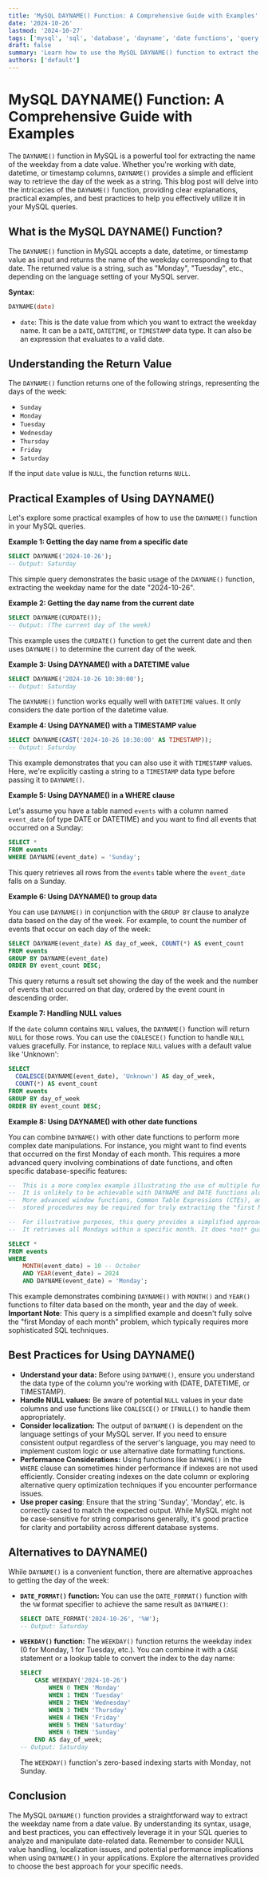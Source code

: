 ```yaml
---
title: 'MySQL DAYNAME() Function: A Comprehensive Guide with Examples'
date: '2024-10-26'
lastmod: '2024-10-27'
tags: ['mysql', 'sql', 'database', 'dayname', 'date functions', 'query', 'tutorial']
draft: false
summary: 'Learn how to use the MySQL DAYNAME() function to extract the weekday name from a date, datetime, or timestamp value. This comprehensive guide includes examples, use cases, and best practices for effective date manipulation in MySQL.'
authors: ['default']
---
```


# MySQL DAYNAME() Function: A Comprehensive Guide with Examples

The `DAYNAME()` function in MySQL is a powerful tool for extracting the name of the weekday from a date value. Whether you're working with date, datetime, or timestamp columns, `DAYNAME()` provides a simple and efficient way to retrieve the day of the week as a string. This blog post will delve into the intricacies of the `DAYNAME()` function, providing clear explanations, practical examples, and best practices to help you effectively utilize it in your MySQL queries.

## What is the MySQL DAYNAME() Function?

The `DAYNAME()` function in MySQL accepts a date, datetime, or timestamp value as input and returns the name of the weekday corresponding to that date. The returned value is a string, such as "Monday", "Tuesday", etc., depending on the language setting of your MySQL server.

**Syntax:**

```sql
DAYNAME(date)
```

*   `date`: This is the date value from which you want to extract the weekday name. It can be a `DATE`, `DATETIME`, or `TIMESTAMP` data type. It can also be an expression that evaluates to a valid date.

## Understanding the Return Value

The `DAYNAME()` function returns one of the following strings, representing the days of the week:

*   `Sunday`
*   `Monday`
*   `Tuesday`
*   `Wednesday`
*   `Thursday`
*   `Friday`
*   `Saturday`

If the input `date` value is `NULL`, the function returns `NULL`.

## Practical Examples of Using DAYNAME()

Let's explore some practical examples of how to use the `DAYNAME()` function in your MySQL queries.

**Example 1: Getting the day name from a specific date**

```sql
SELECT DAYNAME('2024-10-26');
-- Output: Saturday
```

This simple query demonstrates the basic usage of the `DAYNAME()` function, extracting the weekday name for the date "2024-10-26".

**Example 2: Getting the day name from the current date**

```sql
SELECT DAYNAME(CURDATE());
-- Output: (The current day of the week)
```

This example uses the `CURDATE()` function to get the current date and then uses `DAYNAME()` to determine the current day of the week.

**Example 3: Using DAYNAME() with a DATETIME value**

```sql
SELECT DAYNAME('2024-10-26 10:30:00');
-- Output: Saturday
```

The `DAYNAME()` function works equally well with `DATETIME` values.  It only considers the date portion of the datetime value.

**Example 4: Using DAYNAME() with a TIMESTAMP value**

```sql
SELECT DAYNAME(CAST('2024-10-26 10:30:00' AS TIMESTAMP));
-- Output: Saturday
```

This example demonstrates that you can also use it with `TIMESTAMP` values. Here, we're explicitly casting a string to a `TIMESTAMP` data type before passing it to `DAYNAME()`.

**Example 5: Using DAYNAME() in a WHERE clause**

Let's assume you have a table named `events` with a column named `event_date` (of type DATE or DATETIME) and you want to find all events that occurred on a Sunday:

```sql
SELECT *
FROM events
WHERE DAYNAME(event_date) = 'Sunday';
```

This query retrieves all rows from the `events` table where the `event_date` falls on a Sunday.

**Example 6: Using DAYNAME() to group data**

You can use `DAYNAME()` in conjunction with the `GROUP BY` clause to analyze data based on the day of the week. For example, to count the number of events that occur on each day of the week:

```sql
SELECT DAYNAME(event_date) AS day_of_week, COUNT(*) AS event_count
FROM events
GROUP BY DAYNAME(event_date)
ORDER BY event_count DESC;
```

This query returns a result set showing the day of the week and the number of events that occurred on that day, ordered by the event count in descending order.

**Example 7: Handling NULL values**

If the `date` column contains `NULL` values, the `DAYNAME()` function will return `NULL` for those rows.  You can use the `COALESCE()` function to handle `NULL` values gracefully. For instance, to replace `NULL` values with a default value like 'Unknown':

```sql
SELECT
  COALESCE(DAYNAME(event_date), 'Unknown') AS day_of_week,
  COUNT(*) AS event_count
FROM events
GROUP BY day_of_week
ORDER BY event_count DESC;
```

**Example 8: Using DAYNAME() with other date functions**

You can combine `DAYNAME()` with other date functions to perform more complex date manipulations. For instance, you might want to find events that occurred on the first Monday of each month. This requires a more advanced query involving combinations of date functions, and often specific database-specific features:

```sql
--  This is a more complex example illustrating the use of multiple functions.
--  It is unlikely to be achievable with DAYNAME and DATE functions alone.
--  More advanced window functions, Common Table Expressions (CTEs), and potentially
--  stored procedures may be required for truly extracting the "first Monday of each month."

--  For illustrative purposes, this query provides a simplified approach:
--  It retrieves all Mondays within a specific month. It does *not* guarantee it's the *first* Monday.

SELECT *
FROM events
WHERE
    MONTH(event_date) = 10 -- October
    AND YEAR(event_date) = 2024
    AND DAYNAME(event_date) = 'Monday';
```

This example demonstrates combining `DAYNAME()` with `MONTH()` and `YEAR()` functions to filter data based on the month, year and the day of week. **Important Note**: This query is a simplified example and doesn't fully solve the "first Monday of each month" problem, which typically requires more sophisticated SQL techniques.

## Best Practices for Using DAYNAME()

*   **Understand your data:**  Before using `DAYNAME()`, ensure you understand the data type of the column you're working with (DATE, DATETIME, or TIMESTAMP).
*   **Handle NULL values:**  Be aware of potential `NULL` values in your date columns and use functions like `COALESCE()` or `IFNULL()` to handle them appropriately.
*   **Consider localization:** The output of `DAYNAME()` is dependent on the language settings of your MySQL server. If you need to ensure consistent output regardless of the server's language, you may need to implement custom logic or use alternative date formatting functions.
*   **Performance Considerations:**  Using functions like `DAYNAME()` in the `WHERE` clause can sometimes hinder performance if indexes are not used efficiently. Consider creating indexes on the date column or exploring alternative query optimization techniques if you encounter performance issues.
*   **Use proper casing**: Ensure that the string 'Sunday', 'Monday', etc. is correctly cased to match the expected output. While MySQL might not be case-sensitive for string comparisons generally, it's good practice for clarity and portability across different database systems.

## Alternatives to DAYNAME()

While `DAYNAME()` is a convenient function, there are alternative approaches to getting the day of the week:

*   **`DATE_FORMAT()` function:** You can use the `DATE_FORMAT()` function with the `%W` format specifier to achieve the same result as `DAYNAME()`:

    ```sql
    SELECT DATE_FORMAT('2024-10-26', '%W');
    -- Output: Saturday
    ```

*   **`WEEKDAY()` function:**  The `WEEKDAY()` function returns the weekday index (0 for Monday, 1 for Tuesday, etc.). You can combine it with a `CASE` statement or a lookup table to convert the index to the day name:

    ```sql
    SELECT
        CASE WEEKDAY('2024-10-26')
            WHEN 0 THEN 'Monday'
            WHEN 1 THEN 'Tuesday'
            WHEN 2 THEN 'Wednesday'
            WHEN 3 THEN 'Thursday'
            WHEN 4 THEN 'Friday'
            WHEN 5 THEN 'Saturday'
            WHEN 6 THEN 'Sunday'
        END AS day_of_week;
    -- Output: Saturday
    ```

    The `WEEKDAY()` function's zero-based indexing starts with Monday, not Sunday.

## Conclusion

The MySQL `DAYNAME()` function provides a straightforward way to extract the weekday name from a date value.  By understanding its syntax, usage, and best practices, you can effectively leverage it in your SQL queries to analyze and manipulate date-related data. Remember to consider NULL value handling, localization issues, and potential performance implications when using `DAYNAME()` in your applications.  Explore the alternatives provided to choose the best approach for your specific needs.